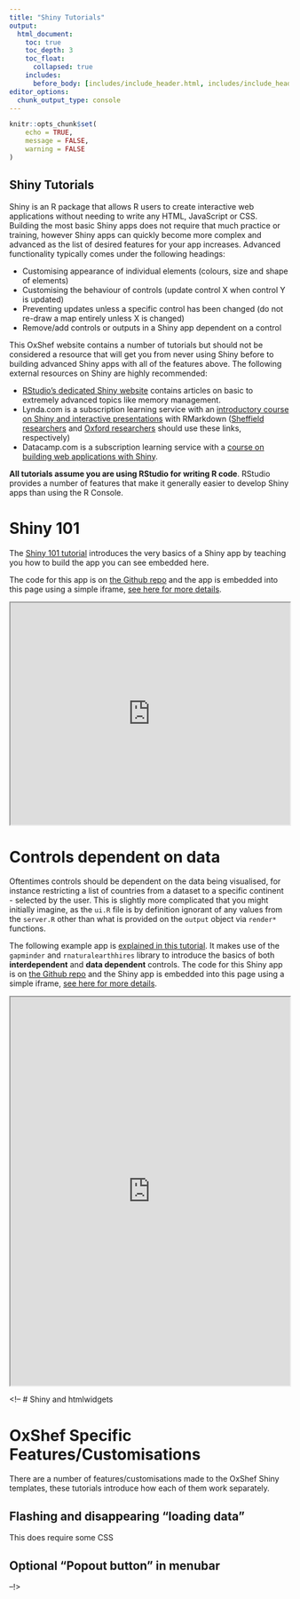 ```yaml
---
title: "Shiny Tutorials"
output:
  html_document:
    toc: true
    toc_depth: 3
    toc_float:
      collapsed: true
    includes:
      before_body: [includes/include_header.html, includes/include_header_navpage.html]
editor_options: 
  chunk_output_type: console
---
```


```r
knitr::opts_chunk$set(
	echo = TRUE,
	message = FALSE,
	warning = FALSE
)
```

<h2>Shiny Tutorials</h2>

Shiny is an R package that allows R users to create interactive web applications without needing to write any HTML, JavaScript or CSS. Building the most basic Shiny apps does not require that much practice or training, however Shiny apps can quickly become more complex and advanced as the list of desired features for your app increases. Advanced functionality typically comes under the following headings:

- Customising appearance of individual elements (colours, size and shape of elements)
- Customising the behaviour of controls (update control X when control Y is updated)
- Preventing updates unless a specific control has been changed (do not re-draw a map entirely unless X is changed)
- Remove/add controls or outputs in a Shiny app dependent on a control

This OxShef website contains a number of tutorials but should not be considered a resource that will get you from never using Shiny before to building advanced Shiny apps with all of the features above. The following external resources on Shiny are highly recommended:

- [RStudio's dedicated Shiny website](https://shiny.rstudio.com/articles/) contains articles on basic to extremely advanced topics like memory management.
- Lynda.com is a subscription learning service with an [introductory course on Shiny and interactive presentations](https://www.lynda.com/RStudio-tutorials/Creating-Interactive-Presentations-Shiny-R/452087-2.html) with RMarkdown ([Sheffield researchers](https://www.lynda.com/RStudio-tutorials/Creating-Interactive-Presentations-Shiny-R/452087-2.html?org=shef.ac.uk) and [Oxford researchers](https://www.lynda.com/RStudio-tutorials/Creating-Interactive-Presentations-Shiny-R/452087-2.html?org=ox.ac.uk) should use these links, respectively)
- Datacamp.com is a subscription learning service with a [course on building web applications with Shiny](https://www.datacamp.com/courses/building-web-applications-in-r-with-shiny).

**All tutorials assume you are using RStudio for writing R code**. RStudio provides a number of features that make it generally easier to develop Shiny apps than using the R Console. 

# Shiny 101

<div class="row">

<div class="col-md-5">

The [Shiny 101 tutorial](tutorials_shiny101.html) introduces the very basics of a Shiny app by teaching you how to build the app you can see embedded here.

The code for this app is on [the Github repo](https://github.com/OxShef/oxshef_shiny/tree/master/tutorial-apps/shiny101) and the app is embedded into this page using a simple iframe, [see here for more details](deploy_shinyapps-io.html). 

</div>

<div class="col-md-7">

<iframe src="https://trainingidn.shinyapps.io/OxShef_shiny_tutorials_shiny101/" width="100%" height="400px"></iframe>

</div>

</div>


# Controls dependent on data

Oftentimes controls should be dependent on the data being visualised, for instance restricting a list of countries from a dataset to a specific continent - selected by the user. This is slightly more complicated that you might initially imagine, as the `ui.R` file is by definition ignorant of any values from the `server.R` other than what is provided on the `output` object via `render*` functions.

The following example app is [explained in this tutorial](tutorials_controls-dependent-on-data.html). It makes use of the `gapminder` and `rnaturalearthhires` library to introduce the basics of both **interdependent** and **data dependent** controls. The code for this Shiny app is on [the Github repo](https://github.com/OxShef/oxshef_shiny/tree/master/tutorial-apps/controls-dependent-on-data) and the Shiny app is embedded into this page using a simple iframe, [see here for more details](deploy_shinyapps-io.html). 

<iframe src="https://trainingidn.shinyapps.io/oxShef_shiny_tutorials_controls-depedendent-on-data/" width="100%" height="700px"></iframe>

<!--
# Shiny and htmlwidgets


# OxShef Specific Features/Customisations

There are a number of features/customisations made to the OxShef Shiny templates, these tutorials introduce how each of them work separately.

## Flashing and disappearing "loading data"

This does require some CSS

## Optional "Popout button" in menubar
--!>

